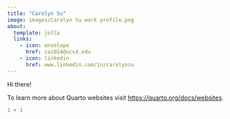 ```yaml
---
title: "Carolyn Su"
image: images/Carolyn Su work profile.png
about: 
  template: jolla
  links: 
    - icon: envelope
      href: cas024@ucsd.edu
    - icon: linkedin
      href: www.linkedin.com/in/carolynsu
---
```


Hi there!

To learn more about Quarto websites visit <https://quarto.org/docs/websites>.

```r
1 + 1
```
